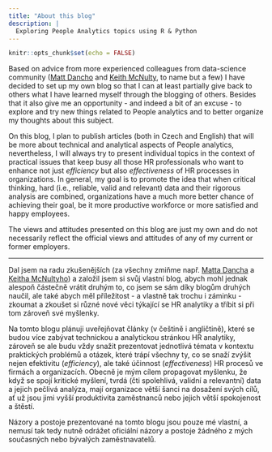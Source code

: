 ```yaml
---
title: "About this blog"
description: |
  Exploring People Analytics topics using R & Python
---
```


```r
knitr::opts_chunk$set(echo = FALSE)
```

Based on advice from more experienced colleagues from data-science community ([Matt Dancho](https://www.linkedin.com/in/mattdancho/) and [Keith McNulty](https://www.linkedin.com/in/keith-mcnulty/), to name but a few) I have decided to set up my own blog so that I can at least partially give back to others what I have learned myself through the blogging of others. Besides that it also give me an opportunity - and indeed a bit of an excuse - to explore and try new things related to People analytics and to better organize my thoughts about this subject.

On this blog, I plan to publish articles (both in Czech and English) that will be more about technical and analytical aspects of People analytics, nevertheless, I will always try to present individual topics in the context of practical issues that keep busy all those HR professionals who want to enhance not just *efficiency* but also *effectiveness* of HR processes in organizations. In general, my goal is to promote the idea that when critical thinking, hard (i.e., reliable, valid and relevant) data and their rigorous analysis are combined, organizations have a much more better chance of achieving their goal, be it more productive workforce or more satisfied and happy employees.

The views and attitudes presented on this blog are just my own and do not necessarily reflect the official views and attitudes of any of my current or former employers.

---

Dal jsem na radu zkušenějších (za všechny zmiňme např. [Matta Dancha](https://www.linkedin.com/in/mattdancho/) a [Keitha McNultyho](https://www.linkedin.com/in/keith-mcnulty/)) a založil jsem si svůj vlastní blog, abych mohl jednak alespoň částečně vrátit druhým to, co jsem se sám díky blogům druhých naučil, ale také abych měl příležitost - a vlastně tak trochu i záminku - zkoumat a zkoušet si různé nové věci týkající se HR analytiky a tříbit si při tom zároveň své myšlenky.

Na tomto blogu plánuji uveřejňovat články (v češtině i angličtině), které se budou více zabývat technickou a analytickou stránkou HR analytiky, zároveň se ale budu vždy snažit prezentovat jednotlivá témata v kontextu praktických problémů a otázek, které trápí všechny ty, co se snaží zvýšit nejen efektivitu (*efficiency*), ale také účinnost (*effectiveness*) HR procesů ve firmách a organizacích. Obecně je mým cílem propagovat myšlenku, že když se spojí kritické myšlení, tvrdá (čti spolehlivá, validní a relevantní) data a jejich pečlivá analýza, mají organizace větší šanci na dosažení svých cílů, ať už jsou jimi vyšší produktivita zaměstnanců nebo jejich větší spokojenost a štěstí. 

Názory a postoje prezentované na tomto blogu jsou pouze mé vlastní, a nemusí tak tedy nutně odrážet oficiální názory a postoje žádného z mých současných nebo bývalých zaměstnavatelů.